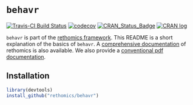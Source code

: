 # `behavr` 
[![Travis-CI Build Status](https://travis-ci.org/rethomics/behavr.svg?branch=master)](https://travis-ci.org/rethomics/behavr)
[![codecov](https://codecov.io/gh/rethomics/behavr/branch/master/graph/badge.svg)](https://codecov.io/gh/rethomics/behavr)
[![CRAN_Status_Badge](http://www.r-pkg.org/badges/version/behavr)](https://cran.r-project.org/package=behavr)
[![CRAN log](https://cranlogs.r-pkg.org/badges/behavr)](https://www.rdocumentation.org/packages/behavr)

<!-- [![AppVeyor Build Status](https://ci.appveyor.com/api/projects/status/github/tidyverse/hms?branch=master&svg=true)](https://ci.appveyor.com/project/tidyverse/hms)  -->

<!-- [![Coverage Status](https://img.shields.io/codecov/c/github/tidyverse/hms/master.svg)](https://codecov.io/github/tidyverse/hms?branch=master) [![CRAN_Status_Badge](http://www.r-pkg.org/badges/version/hms)](https://cran.r-project.org/package=hms) -->

`behavr` is part of the [rethomics framework](https://rethomics.github.io/).
This README is a short explanation of the basics of `behavr`.
A [comprehensive documentation](https://rethomics.github.io/behavr.html) of rethomics is also available.
We also provide a [conventional pdf documentation](behavr.pdf).


## Installation

```r
library(devtools)
install_github("rethomics/behavr")
```
